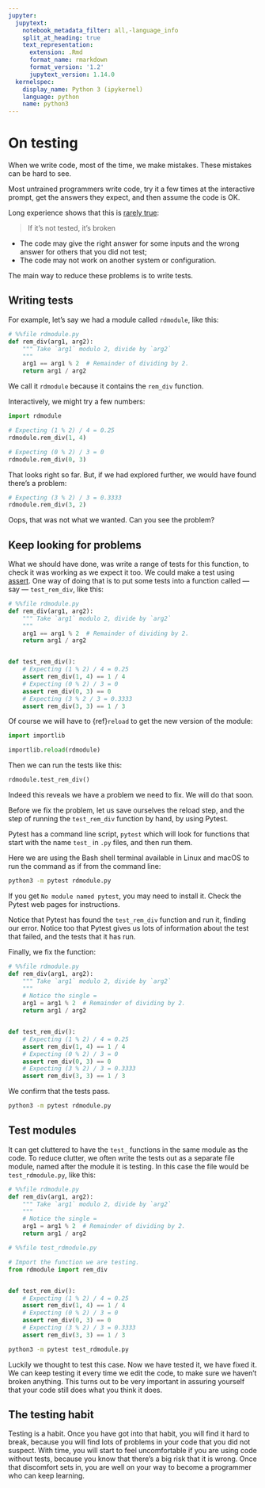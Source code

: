 ```yaml
---
jupyter:
  jupytext:
    notebook_metadata_filter: all,-language_info
    split_at_heading: true
    text_representation:
      extension: .Rmd
      format_name: rmarkdown
      format_version: '1.2'
      jupytext_version: 1.14.0
  kernelspec:
    display_name: Python 3 (ipykernel)
    language: python
    name: python3
---
```


# On testing

When we write code, most of the time, we make mistakes. These mistakes can be
hard to see.

Most untrained programmers write code, try it a few times at the interactive
prompt, get the answers they expect, and then assume the code is OK.

Long experience shows that this is [rarely
true](https://dev.to/stellacrowhurst/if-it-s-not-tested-it-s-broken-how-we-test-infrastructure-code-80d):

> If it's not tested, it's broken

- The code may give the right answer for some inputs and the wrong answer
  for others that you did not test;
- The code may not work on another system or configuration.

The main way to reduce these problems is to write tests.

## Writing tests


For example, let's say we had a module called `rdmodule`, like this:

```python
# %%file rdmodule.py
def rem_div(arg1, arg2):
    """ Take `arg1` modulo 2, divide by `arg2`
    """
    arg1 == arg1 % 2  # Remainder of dividing by 2.
    return arg1 / arg2
```

We call it `rdmodule` because it contains the `rem_div` function.

Interactively, we might try a few numbers:

```python
import rdmodule

# Expecting (1 % 2) / 4 = 0.25
rdmodule.rem_div(1, 4)
```

```python
# Expecting (0 % 2) / 3 = 0
rdmodule.rem_div(0, 3)
```

That looks right so far. But, if we had explored further, we would have found
there's a problem:

```python
# Expecting (3 % 2) / 3 = 0.3333
rdmodule.rem_div(3, 2)
```

Oops, that was not what we wanted.  Can you see the problem?


## Keep looking for problems


What we should have done, was write a range of tests for this function, to check it was working as we expect it too. We could make a test using [assert](assert.Rmd).  One way of doing that is to put some tests into a function called — say — `test_rem_div`, like this:

```python
# %%file rdmodule.py
def rem_div(arg1, arg2):
    """ Take `arg1` modulo 2, divide by `arg2`
    """
    arg1 == arg1 % 2  # Remainder of dividing by 2.
    return arg1 / arg2


def test_rem_div():
    # Expecting (1 % 2) / 4 = 0.25
    assert rem_div(1, 4) == 1 / 4
    # Expecting (0 % 2) / 3 = 0
    assert rem_div(0, 3) == 0
    # Expecting (3 % 2 / 3 = 0.3333
    assert rem_div(3, 3) == 1 / 3
```

Of course we will have to {ref}`reload` to get the new version of the module:

```python
import importlib

importlib.reload(rdmodule)
```

Then we can run the tests like this:

```python
rdmodule.test_rem_div()
```

Indeed this reveals we have a problem we need to fix.  We will do that soon.

Before we fix the problem, let us save ourselves the reload step, and the step of running the `test_rem_div` function by hand, by using Pytest.

Pytest has a command line script, `pytest` which will look for functions that start with the name `test_` in `.py` files, and then run them.

Here we are using the Bash shell terminal available in Linux and macOS to run the command as if from the command line:

```bash
python3 -m pytest rdmodule.py
```

If you get `No module named pytest`, you may need to install it.  Check the Pytest web pages for instructions.

Notice that Pytest has found the `test_rem_div` function and run it,
finding our error.  Notice too that Pytest gives us lots of information about
the test that failed, and the tests that it has run.

Finally, we fix the function:

```python
# %%file rdmodule.py
def rem_div(arg1, arg2):
    """ Take `arg1` modulo 2, divide by `arg2`
    """
    # Notice the single =
    arg1 = arg1 % 2  # Remainder of dividing by 2.
    return arg1 / arg2


def test_rem_div():
    # Expecting (1 % 2) / 4 = 0.25
    assert rem_div(1, 4) == 1 / 4
    # Expecting (0 % 2) / 3 = 0
    assert rem_div(0, 3) == 0
    # Expecting (3 % 2) / 3 = 0.3333
    assert rem_div(3, 3) == 1 / 3
```

We confirm that the tests pass.

```bash
python3 -m pytest rdmodule.py
```

## Test modules

It can get cluttered to have the `test_` functions in the same module as the
code.  To reduce clutter, we often write the tests out as a separate file
module, named after the module it is testing. In this case the file would be
`test_rdmodule.py`, like this:


```python
# %%file rdmodule.py
def rem_div(arg1, arg2):
    """ Take `arg1` modulo 2, divide by `arg2`
    """
    # Notice the single =
    arg1 = arg1 % 2  # Remainder of dividing by 2.
    return arg1 / arg2
```


```python
# %%file test_rdmodule.py

# Import the function we are testing.
from rdmodule import rem_div


def test_rem_div():
    # Expecting (1 % 2) / 4 = 0.25
    assert rem_div(1, 4) == 1 / 4
    # Expecting (0 % 2) / 3 = 0
    assert rem_div(0, 3) == 0
    # Expecting (3 % 2) / 3 = 0.3333
    assert rem_div(3, 3) == 1 / 3
```

```bash
python3 -m pytest test_rdmodule.py
```

Luckily we thought to test this case. Now we have tested it, we have fixed
it.  We can keep testing it every time we edit the code, to make sure we
haven't broken anything. This turns out to be very important in assuring
yourself that your code still does what you think it does.


## The testing habit


Testing is a habit.  Once you have got into that habit, you will find it hard
to break, because you will find lots of problems in your code that you did not
suspect.  With time, you will start to feel uncomfortable if you are using
code without tests, because you know that there's a big risk that it is wrong.
Once that discomfort sets in, you are well on your way to become a programmer
who can keep learning.

```python

```
